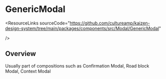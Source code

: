 
<Meta of={GenericModal} />

# GenericModal

<ResourceLinks
  sourceCode="https://github.com/cultureamp/kaizen-design-system/tree/main/packages/components/src/Modal/GenericModal"

/>

<KAIOInstallation exportNames="GenericModal" />

## Overview

Usually part of compositions such as
<LinkTo pageId="components-modals-confirmationmodal">Confirmation Modal</LinkTo>,
<LinkTo pageId="components-modals-roadblockmodal">Road block Modal</LinkTo>,
<LinkTo pageId="components-modals-context-modal">Context Modal</LinkTo>

<Canvas of={GenericModal.Playground} />
<Controls of={GenericModal.Playground} />
